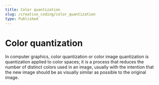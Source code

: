 ```yaml
---
title: Color quantization
slug: /creative_coding/color_quantization
type: Published
---
```



# Color quantization

<Suspense>
  <Preview />
</Suspense>

In computer graphics, color quantization or color image quantization is quantization applied to color spaces;
it is a process that reduces the number of distinct colors used in an image,
usually with the intention that the new image should be as visually similar as possible to the original image.
